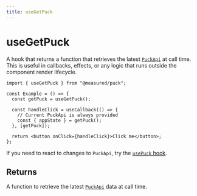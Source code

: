 ```yaml
---
title: useGetPuck
---
```


# useGetPuck

A hook that returns a function that retrieves the latest [`PuckApi`](/docs/api-reference/puck-api) at call time. This is useful in callbacks, effects, or any logic that runs outside the component render lifecycle.

```tsx showLineNumbers copy
import { useGetPuck } from "@measured/puck";

const Example = () => {
  const getPuck = useGetPuck();

  const handleClick = useCallback(() => {
    // Current PuckApi is always provided
    const { appState } = getPuck();
  }, [getPuck]);

  return <button onClick={handleClick}>Click me</button>;
};
```

If you need to react to changes to `PuckApi`, try the [`usePuck` hook](use-puck).

## Returns

A function to retrieve the latest [`PuckApi`](/docs/api-reference/puck-api) data at call time.
